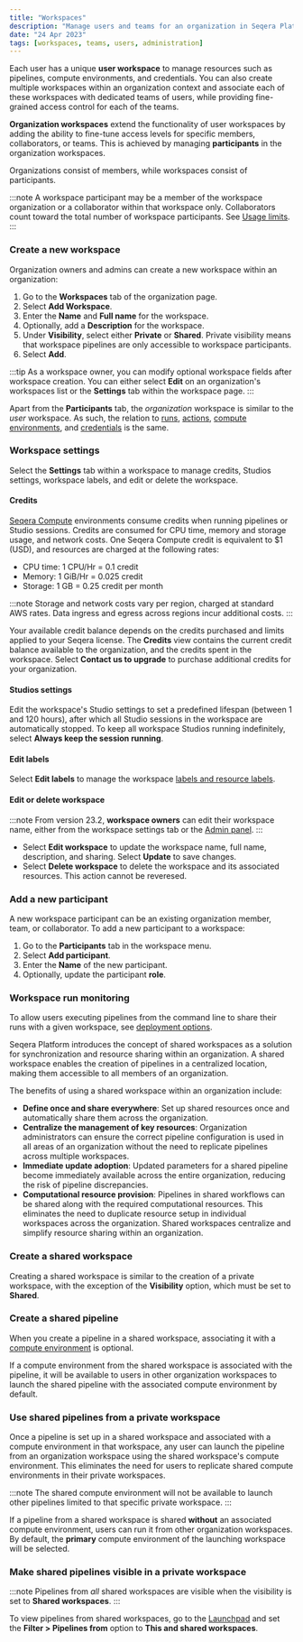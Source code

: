 ```yaml
---
title: "Workspaces"
description: "Manage users and teams for an organization in Seqera Platform."
date: "24 Apr 2023"
tags: [workspaces, teams, users, administration]
---
```


Each user has a unique **user workspace** to manage resources such as pipelines, compute environments, and credentials. You can also create multiple workspaces within an organization context and associate each of these workspaces with dedicated teams of users, while providing fine-grained access control for each of the teams.

**Organization workspaces** extend the functionality of user workspaces by adding the ability to fine-tune access levels for specific members, collaborators, or teams. This is achieved by managing **participants** in the organization workspaces.

Organizations consist of members, while workspaces consist of participants.

:::note
A workspace participant may be a member of the workspace organization or a collaborator within that workspace only. Collaborators count toward the total number of workspace participants. See [Usage limits](../limits/limits).
:::

### Create a new workspace

Organization owners and admins can create a new workspace within an organization:

1. Go to the **Workspaces** tab of the organization page.
2. Select **Add Workspace**.
3. Enter the **Name** and **Full name** for the workspace.
4. Optionally, add a **Description** for the workspace.
5. Under **Visibility**, select either **Private** or **Shared**. Private visibility means that workspace pipelines are only accessible to workspace participants.
6. Select **Add**.

:::tip
As a workspace owner, you can modify optional workspace fields after workspace creation. You can either select **Edit** on an organization's workspaces list or the **Settings** tab within the workspace page.
:::

Apart from the **Participants** tab, the _organization_ workspace is similar to the _user_ workspace. As such, the relation to [runs](../launch/launchpad), [actions](../pipeline-actions/overview), [compute environments](../compute-envs/overview), and [credentials](../credentials/overview) is the same.

### Workspace settings 

Select the **Settings** tab within a workspace to manage credits, Studios settings, workspace labels, and edit or delete the workspace. 

#### Credits 

[Seqera Compute](../compute-envs/seqera-compute.mdx) environments consume credits when running pipelines or Studio sessions. Credits are consumed for CPU time, memory and storage usage, and network costs. One Seqera Compute credit is equivalent to $1 (USD), and resources are charged at the following rates:
- CPU time: 1 CPU/Hr = 0.1 credit
- Memory: 1 GiB/Hr = 0.025 credit 
- Storage: 1 GB = 0.25 credit per month 

:::note 
Storage and network costs vary per region, charged at standard AWS rates. Data ingress and egress across regions incur additional costs. 
:::

Your available credit balance depends on the credits purchased and limits applied to your Seqera license. The **Credits** view contains the current credit balance available to the organization, and the credits spent in the workspace. Select **Contact us to upgrade** to purchase additional credits for your organization. 

#### Studios settings 

Edit the workspace's Studio settings to set a predefined lifespan (between 1 and 120 hours), after which all Studio sessions in the workspace are automatically stopped. To keep all workspace Studios running indefinitely, select **Always keep the session running**. 

#### Edit labels

Select **Edit labels** to manage the workspace [labels and resource labels](../labels/overview).

#### Edit or delete workspace 

:::note
From version 23.2, **workspace owners** can edit their workspace name, either from the workspace settings tab or the [Admin panel](../administration/overview.mdx).
:::

- Select **Edit workspace** to update the workspace name, full name, description, and sharing. Select **Update** to save changes.
- Select **Delete workspace** to delete the workspace and its associated resources. This action cannot be reveresed. 

### Add a new participant

A new workspace participant can be an existing organization member, team, or collaborator. To add a new participant to a workspace:

1. Go to the **Participants** tab in the workspace menu.
2. Select **Add participant**.
3. Enter the **Name** of the new participant.
4. Optionally, update the participant **role**.

### Workspace run monitoring

To allow users executing pipelines from the command line to share their runs with a given workspace, see [deployment options](../getting-started/deployment-options.mdx#nextflow--with-tower).

Seqera Platform introduces the concept of shared workspaces as a solution for synchronization and resource sharing within an organization. A shared workspace enables the creation of pipelines in a centralized location, making them accessible to all members of an organization.

The benefits of using a shared workspace within an organization include:

- **Define once and share everywhere**: Set up shared resources once and automatically share them across the organization.
- **Centralize the management of key resources**: Organization administrators can ensure the correct pipeline configuration is used in all areas of an organization without the need to replicate pipelines across multiple workspaces.
- **Immediate update adoption**: Updated parameters for a shared pipeline become immediately available across the entire organization, reducing the risk of pipeline discrepancies.
- **Computational resource provision**: Pipelines in shared workflows can be shared along with the required computational resources. This eliminates the need to duplicate resource setup in individual workspaces across the organization. Shared workspaces centralize and simplify resource sharing within an organization.

### Create a shared workspace

Creating a shared workspace is similar to the creation of a private workspace, with the exception of the **Visibility** option, which must be set to **Shared**.

### Create a shared pipeline

When you create a pipeline in a shared workspace, associating it with a [compute environment](../compute-envs/overview.mdx) is optional.

If a compute environment from the shared workspace is associated with the pipeline, it will be available to users in other organization workspaces to launch the shared pipeline with the associated compute environment by default.

### Use shared pipelines from a private workspace

Once a pipeline is set up in a shared workspace and associated with a compute environment in that workspace, any user can launch the pipeline from an organization workspace using the shared workspace's compute environment. This eliminates the need for users to replicate shared compute environments in their private workspaces.

:::note
The shared compute environment will not be available to launch other pipelines limited to that specific private workspace.
:::

If a pipeline from a shared workspace is shared **without** an associated compute environment, users can run it from other organization workspaces. By default, the **primary** compute environment of the launching workspace will be selected.

### Make shared pipelines visible in a private workspace

:::note
Pipelines from _all_ shared workspaces are visible when the visibility is set to **Shared workspaces**.
:::

To view pipelines from shared workspaces, go to the [Launchpad](../launch/launchpad.mdx) and set the **Filter > Pipelines from** option to **This and shared workspaces**.